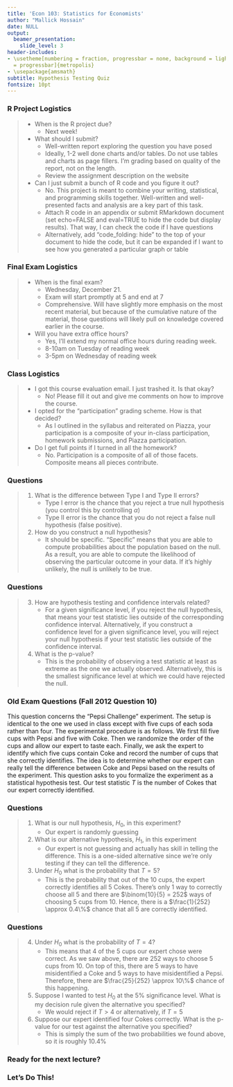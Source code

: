 ```yaml
---
title: 'Econ 103: Statistics for Economists'
author: "Mallick Hossain"
date: NULL
output:
  beamer_presentation:
    slide_level: 3
header-includes:
- \usetheme[numbering = fraction, progressbar = none, background = light, sectionpage
  = progressbar]{metropolis}
- \usepackage{amsmath}
subtitle: Hypothesis Testing Quiz
fontsize: 10pt
---
```


### R Project Logistics
> * When is the R project due?
>     + Next week! 
> * What should I submit? 
>     + Well-written report exploring the question you have posed
>     + Ideally, 1-2 well done charts and/or tables. Do not use tables and charts as page fillers. I'm grading based on quality of the report, not on the length.
>     + Review the assignment description on the website
> * Can I just submit a bunch of R code and you figure it out?
>     + No. This project is meant to combine your writing, statistical, and programming skills together. Well-written and well-presented facts and analysis are a key part of this task. 
>     + Attach R code in an appendix or submit RMarkdown document (set echo=FALSE and eval=TRUE to hide the code but display results). That way, I can check the code if I have questions
>     + Alternatively, add "code_folding: hide" to the top of your document to hide the code, but it can be expanded if I want to see how you generated a particular graph or table

### Final Exam Logistics
> * When is the final exam?
>     + Wednesday, December 21.
>     + Exam will start promptly at 5 and end at 7
>     + Comprehensive. Will have slightly more emphasis on the most recent material, but because of the cumulative nature of the material, those questions will likely pull on knowledge covered earlier in the course. 
> * Will you have extra office hours? 
>     + Yes, I'll extend my normal office hours during reading week.
>     + 8-10am on Tuesday of reading week 
>     + 3-5pm on Wednesday of reading week

### Class Logistics
> * I got this course evaluation email. I just trashed it. Is that okay?
>     + No! Please fill it out and give me comments on how to improve the course. 
> * I opted for the "participation" grading scheme. How is that decided? 
>     + As I outlined in the syllabus and reiterated on Piazza, your participation is a composite of your in-class participation, homework submissions, and Piazza participation.
> * Do I get full points if I turned in all the homework?
>     + No. Participation is a composite of all of those facets. Composite means all pieces contribute.

### Questions
> 1. What is the difference between Type I and Type II errors?
>     + Type I error is the chance that you reject a true null hypothesis (you control this by controlling $\alpha$)
>     + Type II error is the chance that you do not reject a false null hypothesis (false positive).
> 2. How do you construct a null hypothesis?
>     + It should be specific. "Specific" means that you are able to compute probabilities about the population based on the null. As a result, you are able to compute the likelihood of observing the particular outcome in your data. If it's highly unlikely, the null is unlikely to be true.

### Questions
> 3. How are hypothesis testing and confidence intervals related?
>     + For a given significance level, if you reject the null hypothesis, that means your test statistic lies outside of the corresponding confidence interval. Alternatively, if you construct a confidence level for a given significance level, you will reject your null hypothesis if your test statistic lies outside of the confidence interval.
> 4. What is the p-value?
>     + This is the probability of observing a test statistic at least as extreme as the one we actually observed. Alternatively, this is the smallest significance level at which we could have rejected the null.

### Old Exam Questions (Fall 2012 Question 10)
This question concerns the "Pepsi Challenge" experiment. The setup is identical to the one we used in class except with five cups of each soda rather than four. The experimental procedure is as follows. We first fill five cups with Pepsi and five with Coke. Then we randomize the order of the cups and allow our expert to taste each. Finally, we ask the expert to identify which five cups contain Coke and record the number of cups that she correctly identifies. The idea is to determine whether our expert can really tell the difference between Coke and Pepsi based on the results of the experiment. This question asks to you formalize the experiment as a statistical hypothesis test.  Our test statistic $T$ is the number of Cokes that our expert correctly identified.

### Questions
> 1. What is our null hypothesis, $H_0$, in this experiment?
>     + Our expert is randomly guessing
> 2. What is our alternative hypothesis, $H_1$, in this experiment
>     + Our expert is not guessing and actually has skill in telling the difference. This is a one-sided alternative since we're only testing if they can tell the difference.
> 3. Under $H_0$ what is the probability that $T = 5$?
>     + This is the probability that out of the 10 cups, the expert correctly identifies all 5 Cokes. There's only 1 way to correctly choose all 5 and there are $\binom{10}{5} = 252$ ways of choosing 5 cups from 10. Hence, there is a $\frac{1}{252} \approx 0.4\%$ chance that all 5 are correctly identified.

### Questions
> 4. Under $H_0$ what is the probability of $T = 4$?
>     + This means that 4 of the 5 cups our expert chose were correct. As we saw above, there are 252 ways to choose 5 cups from 10. On top of this, there are 5 ways to have misidentified a Coke and 5 ways to have misidentified a Pepsi. Therefore, there are $\frac{25}{252} \approx 10\%$ chance of this happening.
> 5. Suppose I wanted to test $H_0$ at the $5\%$ significance level. What is my decision rule given the alternative you specified?
>     + We would reject if $T > 4$ or alternatively, if $T = 5$
> 6. Suppose our expert identified four Cokes correctly. What is the p-value for our test against the alternative you specified?
>     + This is simply the sum of the two probabilities we found above, so it is roughly $10.4\%$

### Ready for the next lecture?

### Let's Do This!
\centering
\includegraphics[scale = 0.75]{letsDoThis8}